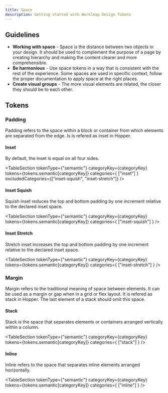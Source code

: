 ```yaml
---
title: Space
description: Getting started with Workleap Design Tokens
---
```


## Guidelines

- **Working with space** - Space is the distance between two objects in your design. It should be used to complement the purpose of a page by creating hierarchy and making the content clearer and more comprehensible.
- **Be harmonious** - Use space tokens in a way that is consistent with the rest of the experience. Some spaces are used in specific context, follow the proper documentation to apply space at the right places.
- **Create visual groups** - The more visual elements are related, the closer they should be to each other.


## Tokens

### Padding

Padding refers to the space within a block or container from which elements are separated from the edge. Is is refered as inset in Hopper.

#### Inset

By default, the inset is equal on all four sides.

<TableSection tokenType={"semantic"} categoryKey={categoryKey} tokens={tokens.semantic[categoryKey]} categories={
    ["inset"]
} excludedCategories={["inset-squish", "inset-stretch"]} />

#### Inset Squish

Squish inset reduces the top and bottom padding by one increment relative to the declared inset space.

<TableSection tokenType={"semantic"} categoryKey={categoryKey} tokens={tokens.semantic[categoryKey]} categories={
    ["inset-squish"]
} />

#### Inset Stretch

Stretch inset increases the top and bottom padding by one increment relative to the declared inset space.

<TableSection tokenType={"semantic"} categoryKey={categoryKey} tokens={tokens.semantic[categoryKey]} categories={
    ["inset-stretch"]
} />

### Margin

Margin refers to the traditional meaning of space between elements. It can be used as a margin or gap when in a grid or flex layout. It is refered as stack in Hopper. The last element of a stack should omit this space.

#### Stack

Stack is the space that separates elements or containers arranged vertically within a column.

<TableSection tokenType={"semantic"} categoryKey={categoryKey} tokens={tokens.semantic[categoryKey]} categories={
    ["stack"]
} />

#### Inline

Inline refers to the space that separates inline elements arranged horizontally.

<TableSection tokenType={"semantic"} categoryKey={categoryKey} tokens={tokens.semantic[categoryKey]} categories={
    ["inline"]
} />
